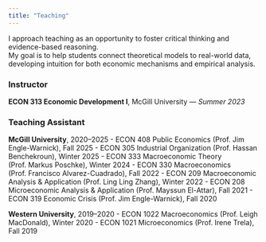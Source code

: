 ```yaml
---
title: "Teaching"
---
```


I approach teaching as an opportunity to foster critical thinking and evidence-based reasoning.  
My goal is to help students connect theoretical models to real-world data, developing intuition for both economic mechanisms and empirical analysis.

### Instructor
**ECON 313 Economic Development I**, McGill University — *Summer 2023*

### Teaching Assistant
**McGill University**, 2020–2025
- ECON 408 Public Economics (Prof. Jim Engle-Warnick), Fall 2025
- ECON 305 Industrial Organization (Prof. Hassan Benchekroun), Winter 2025
- ECON 333 Macroeconomic Theory (Prof. Markus Poschke), Winter 2024
- ECON 330 Macroeconomics (Prof. Francisco Alvarez-Cuadrado), Fall 2022
- ECON 209 Macroeconomic Analysis & Application (Prof. Ling Ling Zhang), Winter 2022
- ECON 208 Microeconomic Analysis & Application (Prof. Mayssun El-Attar), Fall 2021
- ECON 319 Economic Crisis (Prof. Jim Engle-Warnick), Fall 2020

**Western University**, 2019–2020
- ECON 1022 Macroeconomics (Prof. Leigh MacDonald), Winter 2020
- ECON 1021 Microeconomics (Prof. Irene Trela), Fall 2019
